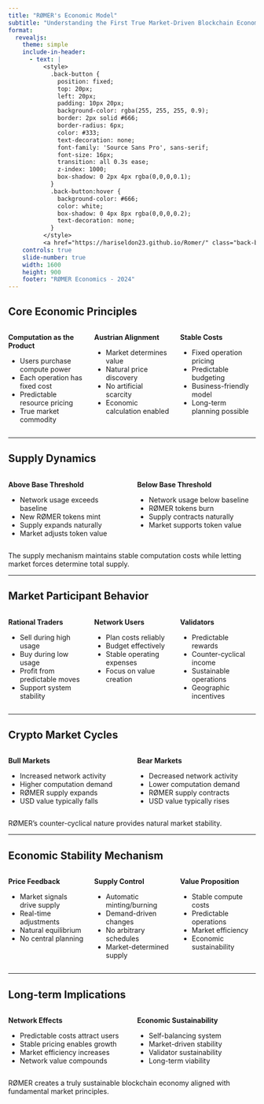 ```yaml
---
title: "RØMER's Economic Model"
subtitle: "Understanding the First True Market-Driven Blockchain Economy"
format:
  revealjs:
    theme: simple
    include-in-header:
      - text: |
          <style>
            .back-button {
              position: fixed;
              top: 20px;
              left: 20px;
              padding: 10px 20px;
              background-color: rgba(255, 255, 255, 0.9);
              border: 2px solid #666;
              border-radius: 6px;
              color: #333;
              text-decoration: none;
              font-family: 'Source Sans Pro', sans-serif;
              font-size: 16px;
              transition: all 0.3s ease;
              z-index: 1000;
              box-shadow: 0 2px 4px rgba(0,0,0,0.1);
            }
            .back-button:hover {
              background-color: #666;
              color: white;
              box-shadow: 0 4px 8px rgba(0,0,0,0.2);
              text-decoration: none;
            }
          </style>
          <a href="https://hariseldon23.github.io/Romer/" class="back-button">← Back to Website</a>
    controls: true
    slide-number: true
    width: 1600
    height: 900
    footer: "RØMER Economics - 2024"
---
```


## Core Economic Principles

:::: {.columns}

::: {.column width="33%"}
**Computation as the Product**

- Users purchase compute power
- Each operation has fixed cost
- Predictable resource pricing
- True market commodity
:::

::: {.column width="33%"}
**Austrian Alignment**

- Market determines value
- Natural price discovery
- No artificial scarcity
- Economic calculation enabled
:::

::: {.column width="33%"}
**Stable Costs**

- Fixed operation pricing
- Predictable budgeting
- Business-friendly model
- Long-term planning possible
:::

::::

---

## Supply Dynamics

:::: {.columns}

::: {.column width="50%"}
**Above Base Threshold**

- Network usage exceeds baseline
- New RØMER tokens mint
- Supply expands naturally
- Market adjusts token value
:::

::: {.column width="50%"}
**Below Base Threshold**

- Network usage below baseline
- RØMER tokens burn
- Supply contracts naturally
- Market supports token value
:::

::::

The supply mechanism maintains stable computation costs while letting market forces determine total supply.

---

## Market Participant Behavior

:::: {.columns}

::: {.column width="33%"}
**Rational Traders**

- Sell during high usage
- Buy during low usage
- Profit from predictable moves
- Support system stability
:::

::: {.column width="33%"}
**Network Users**

- Plan costs reliably
- Budget effectively
- Stable operating expenses
- Focus on value creation
:::

::: {.column width="33%"}
**Validators**

- Predictable rewards
- Counter-cyclical income
- Sustainable operations
- Geographic incentives
:::

::::

---

## Crypto Market Cycles

:::: {.columns}

::: {.column width="50%"}
**Bull Markets**

- Increased network activity
- Higher computation demand
- RØMER supply expands
- USD value typically falls
:::

::: {.column width="50%"}
**Bear Markets**

- Decreased network activity
- Lower computation demand
- RØMER supply contracts
- USD value typically rises
:::

::::

RØMER's counter-cyclical nature provides natural market stability.

---

## Economic Stability Mechanism

:::: {.columns}

::: {.column width="33%"}
**Price Feedback**

- Market signals drive supply
- Real-time adjustments
- Natural equilibrium
- No central planning
:::

::: {.column width="33%"}
**Supply Control**

- Automatic minting/burning
- Demand-driven changes
- No arbitrary schedules
- Market-determined supply
:::

::: {.column width="33%"}
**Value Proposition**

- Stable compute costs
- Predictable operations
- Market efficiency
- Economic sustainability
:::

::::

---

## Long-term Implications

:::: {.columns}

::: {.column width="50%"}
**Network Effects**

- Predictable costs attract users
- Stable pricing enables growth
- Market efficiency increases
- Network value compounds
:::

::: {.column width="50%"}
**Economic Sustainability**

- Self-balancing system
- Market-driven stability
- Validator sustainability
- Long-term viability
:::

::::

RØMER creates a truly sustainable blockchain economy aligned with fundamental market principles.